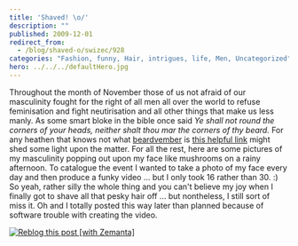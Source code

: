 ```yaml
---
title: 'Shaved! \o/'
description: ""
published: 2009-12-01
redirect_from:
  - /blog/shaved-o/swizec/928
categories: "Fashion, funny, Hair, intrigues, life, Men, Uncategorized"
hero: ../../../defaultHero.jpg
---
```


Throughout the month of November those of us not afraid of our masculinity fought for the right of all men all over the world to refuse feminisation and fight neutirisation and all other things that make us less manly. As some smart bloke in the bible once said _Ye shall not round the corners of your heads, neither shalt thou mar the corners of thy beard._ For any heathen that knows not what [beardvember](http://www.urbandictionary.com/define.php?term=beardvember) is [this helpful link](http://www.urbandictionary.com/define.php?term=beardvember) might shed some light upon the matter. For all the rest, here are some pictures of my masculinity popping out upon my face like mushrooms on a rainy afternoon. To catalogue the event I wanted to take a photo of my face every day and then produce a funky video ... but I only took 16 rather than 30. :) So yeah, rather silly the whole thing and you can't believe my joy when I finally got to shave all that pesky hair off ... but nontheless, I still sort of miss it. Oh and I totally posted this way later than planned because of software trouble with creating the video.

[![Reblog this post [with Zemanta]](http://img.zemanta.com/reblog_e.png?x-id=fa2090fd-d9f5-4915-bdbc-879d930dda77)](http://reblog.zemanta.com/zemified/fa2090fd-d9f5-4915-bdbc-879d930dda77/ "Reblog this post [with Zemanta]")

